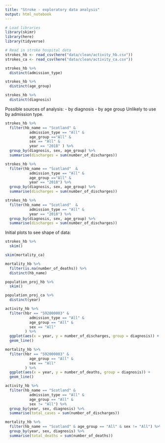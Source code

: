 ```yaml
---
title: "Stroke - exploratory data analysis"
output: html_notebook
---
```


```r
# Load libraries
library(skimr)
library(here)
library(tidyverse)
```

```r
# Read in stroke hospital data
strokes_hb <- read_csv(here("data/clean/activity_hb.csv"))
strokes_ca <- read_csv(here("data/clean/activity_ca.csv"))
```

```r
strokes_hb %>% 
  distinct(admission_type)

strokes_hb %>% 
  distinct(age_group)

strokes_hb %>% 
  distinct(diagnosis)

```
Possible sources of analysis:
- by diagnosis
- by age group
Unlikely to use by admission type.

```r
strokes_hb %>% 
  filter(hb_name == "Scotland" & 
           admission_type == "All" &
           age_group =="All" & 
           sex == "All" & 
           year == "2018" ) %>% 
  group_by(diagnosis, sex, age_group) %>% 
  summarise(discharges = sum(number_of_discharges))

```

```r
strokes_hb %>% 
  filter(hb_name == "Scotland"  & 
           admission_type == "All" &
           age_group =="All" & 
           year == "2018") %>% 
  group_by(diagnosis, sex, age_group) %>% 
  summarise(discharges = sum(number_of_discharges))

```

```r
strokes_hb %>% 
  filter(hb_name == "Scotland"  & 
           admission_type == "All" & 
           year == "2018") %>% 
  group_by(diagnosis, sex, age_group) %>% 
  summarise(discharges = sum(number_of_discharges))
```

Initial plots to see shape of data:

```r
strokes_hb %>% 
  skim()
```
```r
skim(mortality_ca)
```

```r
mortality_hb %>% 
  filter(is.na(number_of_deaths)) %>% 
  distinct(hb_name)
```

```r
population_proj_hb %>% 
  skim()
```

```r
population_proj_ca %>% 
  distinct(year)
```

```r
activity_hb %>% 
  filter(hbr == "S92000003" &
           admission_type == "All" &
           age_group == "All" &
           sex == "All"
         ) %>% 
  ggplot(aes(x = year, y = number_of_discharges, group = diagnosis)) +
  geom_line()
```

```r
mortality_hb %>% 
  filter(hbr == "S92000003" &
           age_group == "All" &
           sex == "All"
         ) %>% 
  ggplot(aes(x = year, y = number_of_deaths, group = diagnosis)) +
  geom_line()
```

```r
activity_hb %>% 
  filter(hb_name == "Scotland" &
           admission_type == "All" &
           age_group == "All" &
           sex != "All") %>% 
  group_by(year, sex, diagnosis) %>% 
  summarise(total_cases = sum(number_of_discharges))
```
 
```r
mortality_hb %>% 
  filter(hb_name == "Scotland" & age_group == "All" & sex != "All") %>% 
  group_by(year, sex, diagnosis) %>% 
  summarise(total_deaths = sum(number_of_deaths))
```
 
 